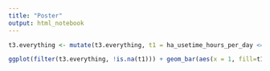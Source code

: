 ```yaml
---
title: "Poster"
output: html_notebook
---
```


```r

t3.everything <- mutate(t3.everything, t1 = ha_usetime_hours_per_day <= 3)

ggplot(filter(t3.everything, !is.na(t1))) + geom_bar(aes(x = 1, fill=t1), position = "fill", width=.1)


```

